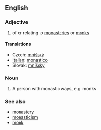 ==English==

===Adjective===
#of or relating to [[monastery|monasteries]] or [[monk]]s

====Translations====
*Czech: [[mnišský]]
*[[Italian]]: [[monastico]]
*Slovak: [[mníšsky]]


===Noun===
#A person with monastic ways, e.g. monks

===See also===
*[[monastery]]
*[[monasticism]]
*[[monk]]